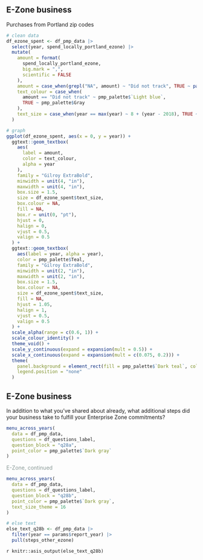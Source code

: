 
<!-- E-Zone business -->

<div class = "page-dark-gray">

<div class = "wrap-columns">

<div class = "columns-35">

## E-Zone business

Purchases from Portland zip codes

</div>
<div class = "columns-65">

```r
# clean data
df_ezone_spent <- df_pmp_data |>
  select(year, spend_locally_portland_ezone) |>
  mutate(
    amount = format(
      spend_locally_portland_ezone,
      big.mark = ",",
      scientific = FALSE
    ),
    amount = case_when(grepl("NA", amount) ~ "Did not track", TRUE ~ paste0("$ ", amount)),
    text_colour = case_when(
      amount == "Did not track" ~ pmp_palette$`Light blue`,
      TRUE ~ pmp_palette$Gray
    ),
    text_size = case_when(year == max(year) ~ 8 + (year - 2018), TRUE ~ 6 + (year - 2018))
  )

# graph
ggplot(df_ezone_spent, aes(x = 0, y = year)) +
  ggtext::geom_textbox(
    aes(
      label = amount,
      color = text_colour,
      alpha = year
    ),
    family = "Gilroy ExtraBold",
    minwidth = unit(4, "in"),
    maxwidth = unit(4, "in"),
    box.size = 1.5,
    size = df_ezone_spent$text_size,
    box.colour = NA,
    fill = NA,
    box.r = unit(0, "pt"),
    hjust = 0,
    halign = 0,
    vjust = 0.5,
    valign = 0.5
  ) +
  ggtext::geom_textbox(
    aes(label = year, alpha = year),
    color = pmp_palette$Teal,
    family = "Gilroy ExtraBold",
    minwidth = unit(2, "in"),
    maxwidth = unit(2, "in"),
    box.size = 1.5,
    box.colour = NA,
    size = df_ezone_spent$text_size,
    fill = NA,
    hjust = 1.05,
    halign = 1,
    vjust = 0.5,
    valign = 0.5
  ) +
  scale_alpha(range = c(0.6, 1)) +
  scale_colour_identity() +
  theme_void() +
  scale_y_continuous(expand = expansion(mult = 0.5)) +
  scale_x_continuous(expand = expansion(mult = c(0.075, 0.2))) +
  theme(
    panel.background = element_rect(fill = pmp_palette$`Dark teal`, colour = pmp_palette$`Dark teal`),
    legend.position = "none"
  )
```

</div>
</div>

</div>

<!-- E-Zone business -->

<div class = "page-dark-gray">

<div class = "wrap-columns">

<div class = "columns-35">

## E-Zone business

In addition to what you’ve shared about already, what additional steps did your business take to fulfill your Enterprise Zone commitments?

</div>
<div class = "columns-65">

```r
menu_across_years(
  data = df_pmp_data,
  questions = df_questions_label,
  question_block = "q28a",
  point_color = pmp_palette$`Dark gray`
)
```
</div>
</div>

</div>

<!-- E-Zone business -->

<div class = "page-inverse-dark-gray">

<!-- Text colour is a blend of the Dark gray and Light gray for readability -->
<span style="color:#8A9A97">
E-Zone, continued
</span>

<div class = "dummy-column-else">

```r
menu_across_years(
  data = df_pmp_data,
  questions = df_questions_label,
  question_block = "q28b",
  point_color = pmp_palette$`Dark gray`,
  text_size_theme = 16
)

# else text
else_text_q28b <- df_pmp_data |>
  filter(year == params$report_year) |>
  pull(steps_other_ezone) 
```

<span class="something-else"> `r knitr::asis_output(else_text_q28b)` </span>

</div>

</div>
